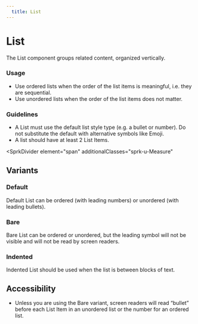 ```yaml
---
  title: List
---
```


# List

The List component groups related content,
organized vertically.

<ComponentPreview
  componentName="list--unordered"
  hasReact
  hasAngular
  hasHTML
  titleAttr="List Example"
/>

### Usage

- Use ordered lists when the order of
the list items is meaningful, i.e.
they are sequential.
- Use unordered lists when the order
of the list items does not matter.

### Guidelines

- A List must use the default list style
type (e.g. a bullet or number). Do not
substitute the default with alternative
symbols like Emoji.
- A list should have at least 2 List Items.

<SprkDivider
 element="span"
 additionalClasses="sprk-u-Measure"
></SprkDivider>

## Variants

### Default

Default List can be ordered (with leading numbers)
or unordered (with leading bullets).

<ComponentPreview
  componentName="list--ordered"
  hasReact
  hasAngular
  hasHTML
  titleAttr="Ordered List Example"
/>

<ComponentPreview
  componentName="list--unordered"
  hasReact
  hasAngular
  hasHTML
  titleAttr="Unordered List Example"
/>

### Bare

Bare List can be ordered or unordered,
but the leading symbol will not be visible
and will not be read by screen readers.

<ComponentPreview
  componentName="list--bare"
  hasReact
  hasAngular
  hasHTML
  titleAttr="Bare List Example"
/>

### Indented

Indented List should be used when the
list is between blocks of text.

<ComponentPreview
  componentName="list--indented"
  hasReact
  hasAngular
  hasHTML
  titleAttr="Indented List Example"
/>

## Accessibility

- Unless you are using the Bare variant,
screen readers will read “bullet” before
each List Item in an unordered list or
the number for an ordered list.